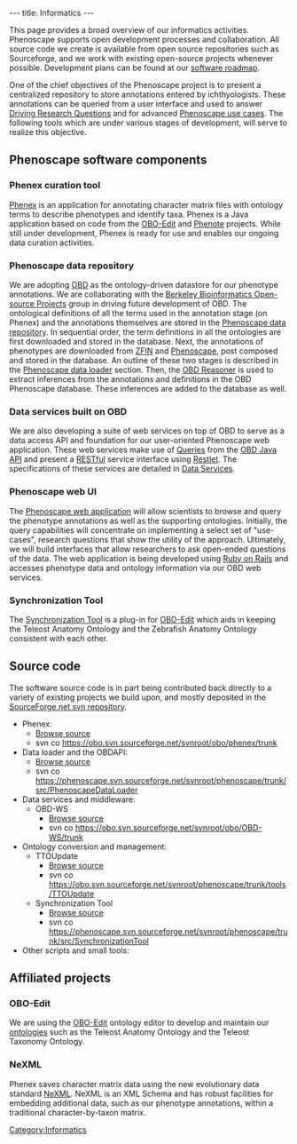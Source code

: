 ---
title: Informatics
---

This page provides a broad overview of our informatics activities.  Phenoscape supports open development processes and collaboration.  All source code we create is available from open source repositories such as Sourceforge, and we work with existing open-source projects whenever possible.  Development plans can be found at our [[software roadmap]].

One of the chief objectives of the Phenoscape project is to present a centralized repository to store annotations entered by ichthyologists. These annotations can be queried from a user interface and used to answer [[Driving Research Questions]] and for advanced [[Phenoscape use cases]]. The following tools which are under various stages of development, will serve to realize this objective.

==Phenoscape software components==

===Phenex curation tool===
[[Phenex]] is an application for annotating character matrix files with ontology terms to describe phenotypes and identify taxa.  Phenex is a Java application based on code from the [http://oboedit.org/ OBO-Edit] and [http://www.phenote.org/ Phenote] projects.  While still under development, Phenex is ready for use and enables our ongoing data curation activities.

===Phenoscape data repository===
We are adopting [http://www.bioontology.org/wiki/index.php/OBD:Main_Page OBD] as the ontology-driven datastore for our phenotype annotations.  We are collaborating with the [http://www.berkeleybop.org/ Berkeley Bioinformatics Open-source Projects] group in driving future development of OBD. The ontological definitions of all the terms used in the annotation stage (on Phenex) and the annotations themselves are stored in the [[Phenoscape data repository]]. In sequential order, the term definitions in all the ontologies are first downloaded and stored in the database. Next, the annotations of phenotypes are downloaded from [http://zfin.org ZFIN] and [http://phenoscape.svn.sourceforge.net Phenoscape], post composed and stored in the database. An outline of these two stages is described in the [[Phenoscape data loader]] section. Then, the [[OBD Reasoner]] is used to extract inferences from the annotations and definitions in the OBD Phenoscape database. These inferences are added to the database as well.

===Data services built on OBD===
We are also developing a suite of web services on top of OBD to serve as a data access API and foundation for our user-oriented Phenoscape web application.  These web services make use of [[Queries]] from the [[OBD Java API]] and present a [http://en.wikipedia.org/wiki/Representational_State_Transfer RESTful] service interface using [http://www.restlet.org/ Restlet]. The specifications of these services are detailed in [[Data Services]].

===Phenoscape web UI===
The [[Phenoscape web UI|Phenoscape web application]] will allow scientists to browse and query the phenotype annotations as well as the supporting ontologies.  Initially, the query capabilities will concentrate on implementing a select set of "use-cases", research questions that show the utility of the approach. Ultimately, we will build interfaces that allow researchers to ask open-ended questions of the data.  The web application is being developed using [http://www.rubyonrails.org/ Ruby on Rails] and accesses phenotype data and ontology information via our OBD web services.

===Synchronization Tool===
The [[Synchronization Tool]] is a plug-in for [http://oboedit.org/ OBO-Edit] which aids in keeping the Teleost Anatomy Ontology and the Zebrafish Anatomy Ontology consistent with each other.

== Source code ==

The software source code is in part being contributed back directly to a variety of existing projects we build upon, and mostly deposited in the [http://obo.svn.sourceforge.net/viewvc/obo/trunk/ SourceForge.net svn repository].
* Phenex:
** [http://obo.svn.sourceforge.net/viewvc/obo/phenex/trunk/ Browse source]
** svn co https://obo.svn.sourceforge.net/svnroot/obo/phenex/trunk
* Data loader and the OBDAPI:
** [https://obo.svn.sourceforge.net/svnroot/obo/OBDAPI/trunk/ Browse source]
** svn co https://phenoscape.svn.sourceforge.net/svnroot/phenoscape/trunk/src/PhenoscapeDataLoader
* Data services and middleware:
** OBD-WS
*** [http://obo.svn.sourceforge.net/viewvc/obo/OBD-WS/trunk/ Browse source]
*** svn co https://obo.svn.sourceforge.net/svnroot/obo/OBD-WS/trunk
* Ontology conversion and management:
** TTOUpdate
*** [http://obo.svn.sourceforge.net/viewvc/phenoscape/trunk/tools/TTOUpdate Browse source]
*** svn co https://obo.svn.sourceforge.net/svnroot/phenoscape/trunk/tools/TTOUpdate
** Synchronization Tool
*** [http://obo.svn.sourceforge.net/viewvc/phenoscape/trunk/src/SynchronizationTool/ Browse source]
*** svn co https://phenoscape.svn.sourceforge.net/svnroot/phenoscape/trunk/src/SynchronizationTool
* Other scripts and small tools:

==Affiliated projects==

===OBO-Edit===
We are using the [http://oboedit.org/ OBO-Edit] ontology editor to develop and maintain our [[ontologies]] such as the Teleost Anatomy Ontology and the Teleost Taxonomy Ontology.

===NeXML===
Phenex saves character matrix data using the new evolutionary data standard [http://www.nexml.org/ NeXML].  NeXML is an XML Schema and has robust facilities for embedding additional data, such as our phenotype annotations, within a traditional character-by-taxon matrix.

[[Category:Informatics]]